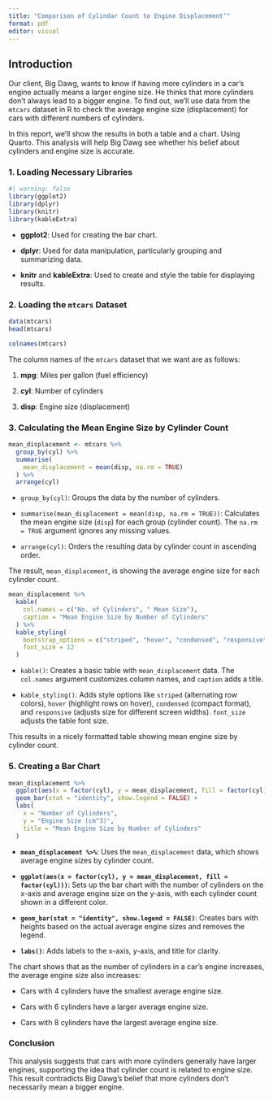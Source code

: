 ```yaml
---
title: "Comparison of Cylindar Count to Engine Displacement’"
format: pdf
editor: visual
---
```


## Introduction

Our client, Big Dawg, wants to know if having more cylinders in a car’s engine actually means a larger engine size. He thinks that more cylinders don’t always lead to a bigger engine. To find out, we’ll use data from the `mtcars` dataset in R to check the average engine size (displacement) for cars with different numbers of cylinders.

In this report, we’ll show the results in both a table and a chart. Using Quarto. This analysis will help Big Dawg see whether his belief about cylinders and engine size is accurate.

### 1. **Loading Necessary Libraries**

```r
#| warning: false
library(ggplot2)
library(dplyr)
library(knitr)
library(kableExtra)

```

-   **ggplot2**: Used for creating the bar chart.

-   **dplyr**: Used for data manipulation, particularly grouping and summarizing data.

-   **knitr** and **kableExtra**: Used to create and style the table for displaying results.

### 2. **Loading the `mtcars` Dataset**

```r
data(mtcars)
head(mtcars)
```

```r
colnames(mtcars)
```

The column names of the `mtcars` dataset that we want are as follows:

1.  **mpg**: Miles per gallon (fuel efficiency)

2.  **cyl**: Number of cylinders

3.  **disp**: Engine size (displacement)

### 3. **Calculating the Mean Engine Size by Cylinder Count**

```r
mean_displacement <- mtcars %>%
  group_by(cyl) %>%
  summarise(
    mean_displacement = mean(disp, na.rm = TRUE)
  ) %>%
  arrange(cyl)

```

-   `group_by(cyl)`: Groups the data by the number of cylinders.

-   `summarise(mean_displacement = mean(disp, na.rm = TRUE))`: Calculates the mean engine size (`disp`) for each group (cylinder count). The `na.rm = TRUE` argument ignores any missing values.

-   `arrange(cyl)`: Orders the resulting data by cylinder count in ascending order.

The result, `mean_displacement`, is showing the average engine size for each cylinder count.

```r
mean_displacement %>%
  kable(
    col.names = c("No. of Cylinders", " Mean Size"),
    caption = "Mean Engine Size by Number of Cylinders"
  ) %>%
  kable_styling(
    bootstrap_options = c("striped", "hover", "condensed", "responsive"),
    font_size = 12
  )

```

-   `kable()`: Creates a basic table with `mean_displacement` data. The `col.names` argument customizes column names, and `caption` adds a title.

-   `kable_styling()`: Adds style options like `striped` (alternating row colors), `hover` (highlight rows on hover), `condensed` (compact format), and `responsive` (adjusts size for different screen widths). `font_size` adjusts the table font size.

This results in a nicely formatted table showing mean engine size by cylinder count.

### 5. **Creating a Bar Chart**

```r
mean_displacement %>%
  ggplot(aes(x = factor(cyl), y = mean_displacement, fill = factor(cyl))) +
  geom_bar(stat = "identity", show.legend = FALSE) +
  labs(
    x = "Number of Cylinders",
    y = "Engine Size (cm^3)",
    title = "Mean Engine Size by Number of Cylinders"
  ) 
```

-   **`mean_displacement %>%`**: Uses the `mean_displacement` data, which shows average engine sizes by cylinder count.

-   **`ggplot(aes(x = factor(cyl), y = mean_displacement, fill = factor(cyl)))`**: Sets up the bar chart with the number of cylinders on the x-axis and average engine size on the y-axis, with each cylinder count shown in a different color.

-   **`geom_bar(stat = "identity", show.legend = FALSE)`**: Creates bars with heights based on the actual average engine sizes and removes the legend.

-   **`labs()`**: Adds labels to the x-axis, y-axis, and title for clarity.

The chart shows that as the number of cylinders in a car's engine increases, the average engine size also increases:

-   Cars with 4 cylinders have the smallest average engine size.

-   Cars with 6 cylinders have a larger average engine size.

-   Cars with 8 cylinders have the largest average engine size.

### **Conclusion**

This analysis suggests that cars with more cylinders generally have larger engines, supporting the idea that cylinder count is related to engine size. This result contradicts Big Dawg’s belief that more cylinders don’t necessarily mean a bigger engine.

